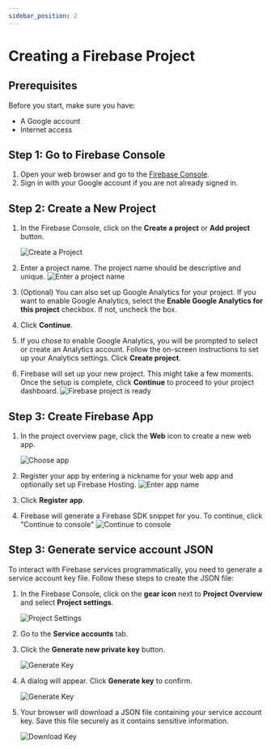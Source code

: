 ```yaml
---
sidebar_position: 2
---
```


# Creating a Firebase Project

## Prerequisites

Before you start, make sure you have:

- A Google account
- Internet access

## Step 1: Go to Firebase Console

1. Open your web browser and go to the [Firebase Console](https://console.firebase.google.com/).
2. Sign in with your Google account if you are not already signed in.

## Step 2: Create a New Project

1. In the Firebase Console, click on the **Create a project** or **Add project** button.

   ![Create a Project](create-project.png)

2. Enter a project name. The project name should be descriptive and unique.
   ![Enter a project name](enter-name.png)

3. (Optional) You can also set up Google Analytics for your project. If you want to enable Google Analytics, select the **Enable Google Analytics for this project** checkbox. If not, uncheck the box.

4. Click **Continue**.

5. If you chose to enable Google Analytics, you will be prompted to select or create an Analytics account. Follow the on-screen instructions to set up your Analytics settings. Click **Create project**.

6. Firebase will set up your new project. This might take a few moments. Once the setup is complete, click **Continue** to proceed to your project dashboard.
   ![Firebase project is ready](project-ready.png)

## Step 3: Create Firebase App

1. In the project overview page, click the **Web** icon to create a new web app.

   ![Choose app](choose-app.png)

2. Register your app by entering a nickname for your web app and optionally set up Firebase Hosting.
   ![Enter app name](enter-app-name.png)

3. Click **Register app**.

4. Firebase will generate a Firebase SDK snippet for you. To continue, click "Continue to console"
   ![Continue to console](continue-to-console.png)

## Step 3: Generate service account JSON

To interact with Firebase services programmatically, you need to generate a service account key file. Follow these steps to create the JSON file:

1. In the Firebase Console, click on the **gear icon** next to **Project Overview** and select **Project settings**.

   ![Project Settings](open-settings.png)

2. Go to the **Service accounts** tab.

3. Click the **Generate new private key** button.

   ![Generate Key](service-accounts.png)

4. A dialog will appear. Click **Generate key** to confirm.

   ![Generate Key](generate-key.png)

5. Your browser will download a JSON file containing your service account key. Save this file securely as it contains sensitive information.

   ![Download Key](downloaded-keys-file.png)
